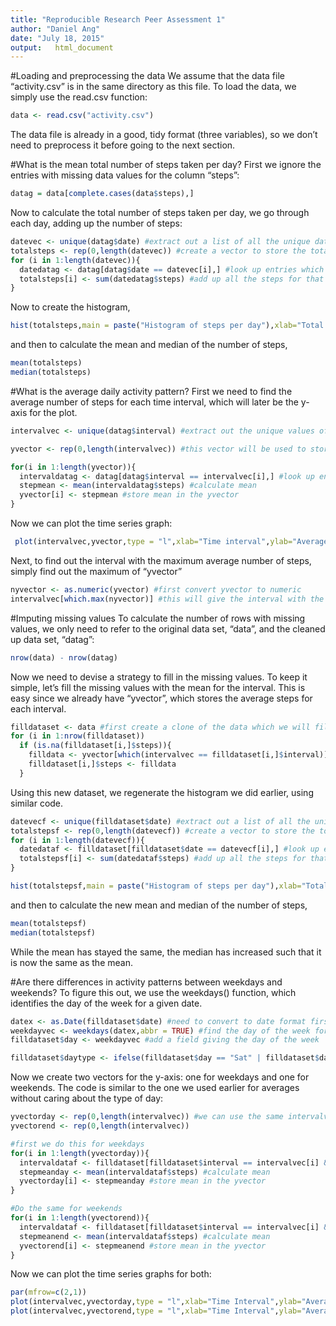```yaml
---
title: "Reproducible Research Peer Assessment 1"
author: "Daniel Ang"
date: "July 18, 2015"
output:   html_document
---
```


#Loading and preprocessing the data
We assume that the data file "activity.csv" is in the same directory as this file. To load the data, we simply use the read.csv function:
```r
data <- read.csv("activity.csv")
```

The data file is already in a good, tidy format (three variables), so we don't need to preprocess it before going to the next section.

#What is the mean total number of steps taken per day?
First we ignore the entries with missing data values for the column "steps":
```r
datag = data[complete.cases(data$steps),]
```
Now to calculate the total number of steps taken per day, we go through each day, adding up the number of steps:
```r
datevec <- unique(datag$date) #extract out a list of all the unique dates in the data.
totalsteps <- rep(0,length(datevec)) #create a vector to store the total steps for all the days
for (i in 1:length(datevec)){
  datedatag <- datag[datag$date == datevec[i],] #look up entries which have the specified date value 
  totalsteps[i] <- sum(datedatag$steps) #add up all the steps for that day
}                  
```
Now to create the histogram,
```r
hist(totalsteps,main = paste("Histogram of steps per day"),xlab="Total number of steps")
```
and then to calculate the mean and median of the number of steps,
```r
mean(totalsteps)
median(totalsteps)
```

#What is the average daily activity pattern?
First we need to find the average number of steps for each time interval, which will later be the y-axis for the plot.
```r
intervalvec <- unique(datag$interval) #extract out the unique values of the intervals from the list. Note that we use the cleaned-up version of the data, "datag".

yvector <- rep(0,length(intervalvec)) #this vector will be used to store the y values for the plot. Since the x-axis will be the time intervals, the length should be the same as the number of time intervals.

for(i in 1:length(yvector)){
  intervaldatag <- datag[datag$interval == intervalvec[i],] #look up entries which have the specified interval value
  stepmean <- mean(intervaldatag$steps) #calculate mean
  yvector[i] <- stepmean #store mean in the yvector
}
```
Now we can plot the time series graph:
```r
 plot(intervalvec,yvector,type = "l",xlab="Time interval",ylab="Average number of steps")
```

Next, to find out the interval with the maximum average number of steps, simply find out the maximum of "yvector"
```r
nyvector <- as.numeric(yvector) #first convert yvector to numeric
intervalvec[which.max(nyvector)] #this will give the interval with the maximum number of stpes.
```

#Imputing missing values
To calculate the number of rows with missing values, we only need to refer to the original data set, "data", and the cleaned up data set, "datag":
```r
nrow(data) - nrow(datag)
```

Now we need to devise a strategy to fill in the missing values. To keep it simple, let's fill the missing values with the mean for the interval. This is easy since we already have "yvector", which stores the average steps for each interval.
```r
filldataset <- data #first create a clone of the data which we will fill in for the missing values
for (i in 1:nrow(filldataset))
  if (is.na(filldataset[i,]$steps)){
    filldata <- yvector[which(intervalvec == filldataset[i,]$interval)] #find the entry in intervalvec which corresponds to the incomplete entry's interval, then note the position. As yvector and intervalvec are completely parallel to each other, we take the value of yvector in this position to get the data to fill in.
    filldataset[i,]$steps <- filldata
  }
```
Using this new dataset, we regenerate the histogram we did earlier, using similar code.
```r
datevecf <- unique(filldataset$date) #extract out a list of all the unique dates in the data.
totalstepsf <- rep(0,length(datevecf)) #create a vector to store the total steps for all the days
for (i in 1:length(datevecf)){
  datedataf <- filldataset[filldataset$date == datevecf[i],] #look up entries which have the specified date value 
  totalstepsf[i] <- sum(datedataf$steps) #add up all the steps for that day
}                  

hist(totalstepsf,main = paste("Histogram of steps per day"),xlab="Total number of steps")
```
and then to calculate the new mean and median of the number of steps,
```r
mean(totalstepsf)
median(totalstepsf)
```

While the mean has stayed the same, the median has increased such that it is now the same as the mean.

#Are there differences in activity patterns between weekdays and weekends?
To figure this out, we use the weekdays() function, which identifies the day of the week for a given date.
```r
datex <- as.Date(filldataset$date) #need to convert to date format first
weekdayvec <- weekdays(datex,abbr = TRUE) #find the day of the week for the dates
filldataset$day <- weekdayvec #add a field giving the day of the week

filldataset$daytype <- ifelse(filldataset$day == "Sat" | filldataset$day == "Sun","weekend","weekday") #determine whether it is a weekday or a weekend, add this as an additional variable
```
Now we create two vectors for the y-axis: one for weekdays and one for weekends. The code is similar to the one we used earlier for averages without caring about the type of day:
```r
yvectorday <- rep(0,length(intervalvec)) #we can use the same intervalvec from before as the list of intervals is the same
yvectorend <- rep(0,length(intervalvec)) 

#first we do this for weekdays
for(i in 1:length(yvectorday)){
  intervaldataf <- filldataset[filldataset$interval == intervalvec[i] & filldataset$daytype == "weekday",] #look up entries which have the specified interval value
  stepmeanday <- mean(intervaldataf$steps) #calculate mean
  yvectorday[i] <- stepmeanday #store mean in the yvector
}

#Do the same for weekends
for(i in 1:length(yvectorend)){
  intervaldataf <- filldataset[filldataset$interval == intervalvec[i] & filldataset$daytype == "weekend",] #look up entries which have the specified interval value
  stepmeanend <- mean(intervaldataf$steps) #calculate mean
  yvectorend[i] <- stepmeanend #store mean in the yvector
}
```
Now we can plot the time series graphs for both:
```r
par(mfrow=c(2,1))
plot(intervalvec,yvectorday,type = "l",xlab="Time Interval",ylab="Average number of steps",main="Weekdays plot")
plot(intervalvec,yvectorend,type = "l",xlab="Time Interval",ylab="Average number of steps",main="Weekends plot")
```

